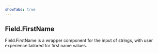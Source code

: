 ```yaml
---
showTabs: true
---
```


## Field.FirstName

Field.FirstName is a wrapper component for the input of strings, with user experience tailored for first name values.
